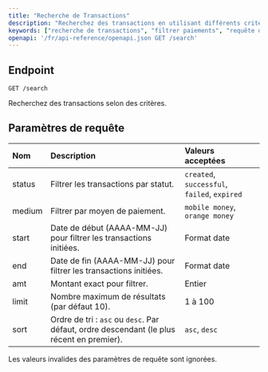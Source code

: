 ---
title: "Recherche de Transactions"
description: "Recherchez des transactions en utilisant différents critères de filtre."
keywords: ["recherche de transactions", "filtrer paiements", "requête de transaction", "recherche fapshi", "api de paiement"]
openapi: '/fr/api-reference/openapi.json GET /search'
---

## Endpoint

`GET /search`

Recherchez des transactions selon des critères.

## Paramètres de requête

| Nom    | Description                                                          | Valeurs acceptées                          |
|:-------|:---------------------------------------------------------------------|:------------------------------------------|
| status | Filtrer les transactions par statut.                                | `created`, `successful`, `failed`, `expired` |
| medium | Filtrer par moyen de paiement.                                      | `mobile money`, `orange money`   |
| start  | Date de début (AAAA-MM-JJ) pour filtrer les transactions initiées.  | Format date                              |
| end    | Date de fin (AAAA-MM-JJ) pour filtrer les transactions initiées.    | Format date                              |
| amt    | Montant exact pour filtrer.                                          | Entier                                   |
| limit  | Nombre maximum de résultats (par défaut 10).                        | 1 à 100                                  |
| sort   | Ordre de tri : `asc` ou `desc`. Par défaut, ordre descendant (le plus récent en premier). | `asc`, `desc`                            |

<Note>Les valeurs invalides des paramètres de requête sont ignorées.</Note>
